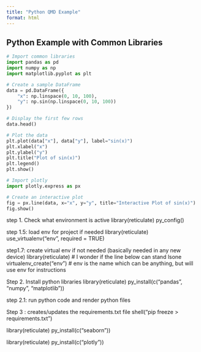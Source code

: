 ```yaml
---
title: "Python QMD Example"
format: html
---
```


## Python Example with Common Libraries

```python
# Import common libraries
import pandas as pd
import numpy as np
import matplotlib.pyplot as plt

# Create a sample DataFrame
data = pd.DataFrame({
    "x": np.linspace(0, 10, 100),
    "y": np.sin(np.linspace(0, 10, 100))
})

# Display the first few rows
data.head()


```

```python
# Plot the data
plt.plot(data["x"], data["y"], label="sin(x)")
plt.xlabel("x")
plt.ylabel("y")
plt.title("Plot of sin(x)")
plt.legend()
plt.show()
```

```python
# Import plotly
import plotly.express as px

# Create an interactive plot
fig = px.line(data, x="x", y="y", title="Interactive Plot of sin(x)")
fig.show()


```



step 1. Check what environment is active
library(reticulate)
py_config()

step 1.5: load env for project if needed
library(reticulate)
use_virtualenv("env", required = TRUE)

step1.7: create virtual env if not needed (basically needed in any new device)
library(reticulate) # I wonder if the line below can stand lsone
virtualenv_create("env") # env is the name which can be anything, but will use env for instructions

Step 2. Install python libraries 
library(reticulate)
py_install(c("pandas", "numpy", "matplotlib"))

step 2.1: run python code and render python files

Step 3 : creates/updates the requirements.txt file
shell("pip freeze > requirements.txt")

library(reticulate)
py_install(c("seaborn"))


library(reticulate)
py_install(c("plotly"))